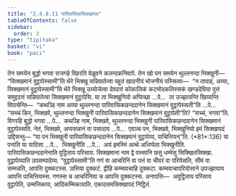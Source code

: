 ```yaml
---
title: "2.4.8.11 पारिवासिकसिक्खापद"
tableOfContents: false
sidebar:
  order: 3
type: "tipitaka"
basket: "vi"
book: "paci"
---
```



<DynamicBreadcrumb />

<Division number="1166" book="paci">

<Paragraph number="3401" book="paci">
तेन समयेन बुद्धो भगवा राजगहे विहरति वेळुवने कलन्दकनिवापे. तेन खो पन समयेन थुल्लनन्दा भिक्खुनी—  “सिक्खमानं वुट्ठापेस्सामी”ति थेरे भिक्खू सन्निपातेत्वा पहूतं खादनीयं भोजनीयं पस्सित्वा—  “न तावाहं, अय्या, सिक्खमानं वुट्ठापेस्सामी”ति थेरे भिक्खू उय्योजेत्वा देवदत्तं कोकालिकं कटमोदकतिस्सकं खण्डदेविया पुत्तं समुद्ददत्तं सन्निपातेत्वा सिक्खमानं वुट्ठापेसि.
</Paragraph>

<Paragraph number="3402" book="paci">
या ता भिक्खुनियो अप्पिच्छा …पे…  ता उज्झायन्ति खिय्यन्ति विपाचेन्ति—  “कथञ्हि नाम अय्या थुल्लनन्दा पारिवासिकछन्ददानेन सिक्खमानं वुट्ठापेस्सती”ति …पे…  “सच्चं किर, भिक्खवे, थुल्लनन्दा भिक्खुनी पारिवासिकछन्ददानेन सिक्खमानं वुट्ठापेती”ति? “सच्चं, भगवा”ति. विगरहि बुद्धो भगवा …पे…  कथञ्हि नाम, भिक्खवे, थुल्लनन्दा भिक्खुनी पारिवासिकछन्ददानेन सिक्खमानं वुट्ठापेस्सति. नेतं, भिक्खवे, अप्पसन्नानं वा पसादाय …पे…  एवञ्च पन, भिक्खवे, भिक्खुनियो इमं सिक्खापदं उद्दिसन्तु—
</Paragraph>

</Division>
<Division number="1167" book="paci">

<Paragraph number="3403" book="paci">
<Emphasis>“या पन भिक्खुनी पारिवासिकछन्ददानेन सिक्खमानं वुट्ठापेय्य, पाचित्तियन्”</Emphasis>ति. (*81*:<Emphasis>136</Emphasis>)
</Paragraph>

</Division>
<Division number="1168" book="paci">

<Paragraph number="3404" book="paci">
<Emphasis>या पना</Emphasis>ति या यादिसा …पे…  <Emphasis>भिक्खुनी</Emphasis>ति …पे…  अयं इमस्मिं अत्थे अधिप्पेता भिक्खुनीति.
</Paragraph>

<Paragraph number="3405" book="paci">
<Emphasis>पारिवासिकछन्ददानेना</Emphasis>ति वुट्ठिताय परिसाय. <Emphasis>सिक्खमाना</Emphasis> नाम द्वे वस्सानि छसु धम्मेसु सिक्खितसिक्खा. <Emphasis>वुट्ठापेय्या</Emphasis>ति उपसम्पादेय्य.
</Paragraph>

<Paragraph number="3406" book="paci">
“वुट्ठापेस्सामी”ति गणं वा आचरिनिं वा पत्तं वा चीवरं वा परियेसति, सीमं वा सम्मन्नति, आपत्ति दुक्कटस्स. ञत्तिया दुक्कटं. द्वीहि कम्मवाचाहि दुक्कटा. कम्मवाचापरियोसाने उपज्झायाय आपत्ति पाचित्तियस्स. गणस्स च आचरिनिया च आपत्ति दुक्कटस्स.
</Paragraph>

</Division>
<Division number="1169" book="paci">

<Paragraph number="3407" book="paci">
अनापत्ति—  अवुट्ठिताय परिसाय वुट्ठापेति, उम्मत्तिकाय, आदिकम्मिकायाति.

</Paragraph>
</Division>

<Paragraph number="3408" type="center" book="paci">
एकादसमसिक्खापदं निट्ठितं.
</Paragraph>